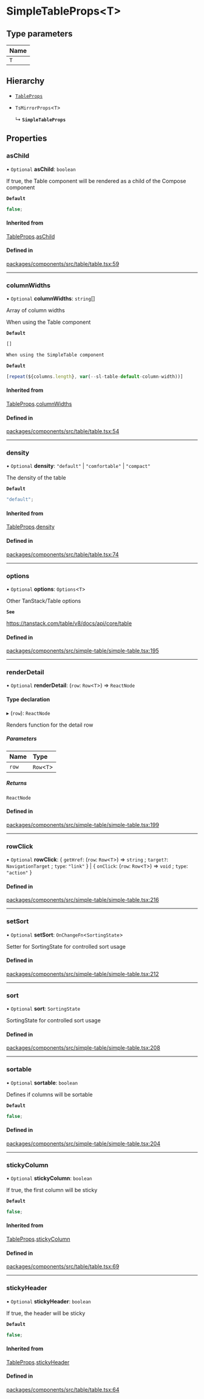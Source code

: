 # SimpleTableProps\<T\>

## Type parameters

| Name |
| :--- |
| `T`  |

## Hierarchy

- [`TableProps`](TableProps.md)

- `TsMirrorProps`\<`T`\>

  ↳ **`SimpleTableProps`**

## Properties

### asChild

• `Optional` **asChild**: `boolean`

If true, the Table component will be rendered as a child of the Compose component

**`Default`**

```ts
false;
```

#### Inherited from

[TableProps](TableProps.md).[asChild](TableProps.md#aschild)

#### Defined in

[packages/components/src/table/table.tsx:59](https://github.com/vtex/shoreline/blob/6674ddada/packages/components/src/table/table.tsx#L59)

---

### columnWidths

• `Optional` **columnWidths**: `string`[]

Array of column widths

When using the Table component

**`Default`**

```ts
[]

When using the SimpleTable component
```

**`Default`**

```ts
[repeat(${columns.length}, var(--sl-table-default-column-width))]
```

#### Inherited from

[TableProps](TableProps.md).[columnWidths](TableProps.md#columnwidths)

#### Defined in

[packages/components/src/table/table.tsx:54](https://github.com/vtex/shoreline/blob/6674ddada/packages/components/src/table/table.tsx#L54)

---

### density

• `Optional` **density**: `"default"` \| `"comfortable"` \| `"compact"`

The density of the table

**`Default`**

```ts
"default";
```

#### Inherited from

[TableProps](TableProps.md).[density](TableProps.md#density)

#### Defined in

[packages/components/src/table/table.tsx:74](https://github.com/vtex/shoreline/blob/6674ddada/packages/components/src/table/table.tsx#L74)

---

### options

• `Optional` **options**: `Options`\<`T`\>

Other TanStack/Table options

**`See`**

https://tanstack.com/table/v8/docs/api/core/table

#### Defined in

[packages/components/src/simple-table/simple-table.tsx:195](https://github.com/vtex/shoreline/blob/6674ddada/packages/components/src/simple-table/simple-table.tsx#L195)

---

### renderDetail

• `Optional` **renderDetail**: (`row`: `Row`\<`T`\>) => `ReactNode`

#### Type declaration

▸ (`row`): `ReactNode`

Renders function for the detail row

##### Parameters

| Name  | Type         |
| :---- | :----------- |
| `row` | `Row`\<`T`\> |

##### Returns

`ReactNode`

#### Defined in

[packages/components/src/simple-table/simple-table.tsx:199](https://github.com/vtex/shoreline/blob/6674ddada/packages/components/src/simple-table/simple-table.tsx#L199)

---

### rowClick

• `Optional` **rowClick**: \{ `getHref`: (`row`: `Row`\<`T`\>) => `string` ; `target?`: `NavigationTarget` ; `type`: `"link"` } \| \{ `onClick`: (`row`: `Row`\<`T`\>) => `void` ; `type`: `"action"` }

#### Defined in

[packages/components/src/simple-table/simple-table.tsx:216](https://github.com/vtex/shoreline/blob/6674ddada/packages/components/src/simple-table/simple-table.tsx#L216)

---

### setSort

• `Optional` **setSort**: `OnChangeFn`\<`SortingState`\>

Setter for SortingState for controlled sort usage

#### Defined in

[packages/components/src/simple-table/simple-table.tsx:212](https://github.com/vtex/shoreline/blob/6674ddada/packages/components/src/simple-table/simple-table.tsx#L212)

---

### sort

• `Optional` **sort**: `SortingState`

SortingState for controlled sort usage

#### Defined in

[packages/components/src/simple-table/simple-table.tsx:208](https://github.com/vtex/shoreline/blob/6674ddada/packages/components/src/simple-table/simple-table.tsx#L208)

---

### sortable

• `Optional` **sortable**: `boolean`

Defines if columns will be sortable

**`Default`**

```ts
false;
```

#### Defined in

[packages/components/src/simple-table/simple-table.tsx:204](https://github.com/vtex/shoreline/blob/6674ddada/packages/components/src/simple-table/simple-table.tsx#L204)

---

### stickyColumn

• `Optional` **stickyColumn**: `boolean`

If true, the first column will be sticky

**`Default`**

```ts
false;
```

#### Inherited from

[TableProps](TableProps.md).[stickyColumn](TableProps.md#stickycolumn)

#### Defined in

[packages/components/src/table/table.tsx:69](https://github.com/vtex/shoreline/blob/6674ddada/packages/components/src/table/table.tsx#L69)

---

### stickyHeader

• `Optional` **stickyHeader**: `boolean`

If true, the header will be sticky

**`Default`**

```ts
false;
```

#### Inherited from

[TableProps](TableProps.md).[stickyHeader](TableProps.md#stickyheader)

#### Defined in

[packages/components/src/table/table.tsx:64](https://github.com/vtex/shoreline/blob/6674ddada/packages/components/src/table/table.tsx#L64)
